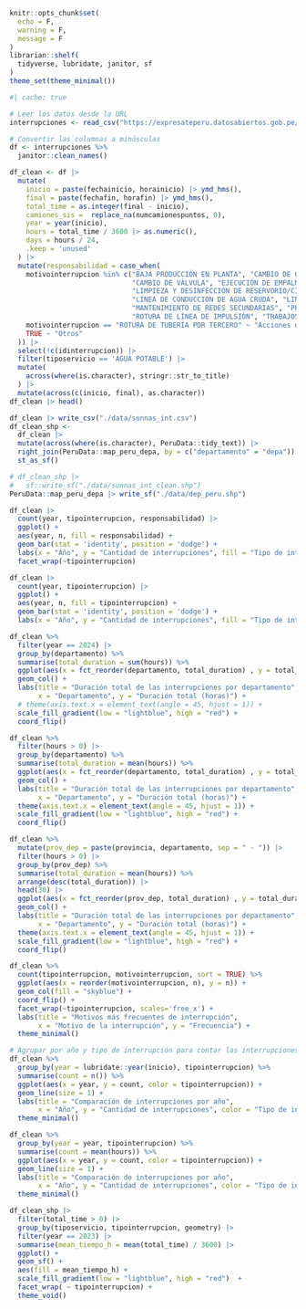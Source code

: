 

```r
knitr::opts_chunk$set(
  echo = F,
  warning = F,
  message = F
)
librarian::shelf(
  tidyverse, lubridate, janitor, sf
)
theme_set(theme_minimal())
```


```r
#| cache: true

# Leer los datos desde la URL
interrupciones <- read_csv("https://expresateperu.datosabiertos.gob.pe/sites/default/files/Interrupciones_Dataset.csv")

# Convertir las columnas a minúsculas
df <- interrupciones %>% 
  janitor::clean_names()
```



```r
df_clean <- df |> 
  mutate(
    inicio = paste(fechainicio, horainicio) |> ymd_hms(),
    final = paste(fechafin, horafin) |> ymd_hms(),
    total_time = as.integer(final - inicio),
    camiones_sis =  replace_na(numcamionespuntos, 0),
    year = year(inicio),
    hours = total_time / 3600 |> as.numeric(),
    days = hours / 24,
    .keep = 'unused'
  ) |> 
  mutate(responsabilidad = case_when(
    motivointerrupcion %in% c("BAJA PRODUCCIÓN EN PLANTA", "CAMBIO DE GRIFO CONTRA INCENDIO", 
                              "CAMBIO DE VÁLVULA", "EJECUCIÓN DE EMPALME", "FUGA EN CONEXIÓN", 
                              "LIMPIEZA Y DESINFECCIÓN DE RESERVORIO/CISTERNA", "LINEA DE ADUCCION",
                              "LINEA DE CONDUCCION DE AGUA CRUDA", "LINEA DE CONDUCCION DE AGUA TRATADA",
                              "MANTENIMIENTO DE REDES SECUNDARIAS", "PROBLEMAS EN COLECTORES", 
                              "ROTURA DE LÍNEA DE IMPULSIÓN", "TRABAJOS DE MEJORAMIENTO/REHABILITACIÓN") ~ "Empresa",
    motivointerrupcion == "ROTURA DE TUBERÍA POR TERCERO" ~ "Acciones de terceros",
    TRUE ~ "Otros"
  )) |> 
  select(!c(idinterrupcion)) |> 
  filter(tiposervicio == 'AGUA POTABLE') |> 
  mutate(
    across(where(is.character), stringr::str_to_title)
  ) |> 
  mutate(across(c(inicio, final), as.character))
df_clean |> head() 
```


```r
df_clean |> write_csv("./data/sunnas_int.csv")
df_clean_shp <- 
  df_clean |> 
  mutate(across(where(is.character), PeruData::tidy_text)) |> 
  right_join(PeruData::map_peru_depa, by = c("departamento" = "depa")) |> 
  st_as_sf() 

# df_clean_shp |> 
#   sf::write_sf("./data/sunnas_int_clean.shp")
PeruData::map_peru_depa |> write_sf("./data/dep_peru.shp")

```


```r
df_clean |> 
  count(year, tipointerrupcion, responsabilidad) |> 
  ggplot() +
  aes(year, n, fill = responsabilidad) +
  geom_bar(stat = 'identity', position = 'dodge') +
  labs(x = "Año", y = "Cantidad de interrupciones", fill = "Tipo de interrupción") +
  facet_wrap(~tipointerrupcion)
```




```r
df_clean |> 
  count(year, tipointerrupcion) |> 
  ggplot() +
  aes(year, n, fill = tipointerrupcion) +
  geom_bar(stat = 'identity', position = 'dodge') +
  labs(x = "Año", y = "Cantidad de interrupciones", fill = "Tipo de interrupción")
```

```r
df_clean %>% 
  filter(year == 2024) |> 
  group_by(departamento) %>%
  summarise(total_duration = sum(hours)) %>%
  ggplot(aes(x = fct_reorder(departamento, total_duration) , y = total_duration, fill = total_duration)) +
  geom_col() +
  labs(title = "Duración total de las interrupciones por departamento",
       x = "Departamento", y = "Duración total (horas)") +
  # theme(axis.text.x = element_text(angle = 45, hjust = 1)) +
  scale_fill_gradient(low = "lightblue", high = "red") +
  coord_flip() 
```


```r
df_clean %>% 
  filter(hours > 0) |> 
  group_by(departamento) %>%
  summarise(total_duration = mean(hours)) %>%
  ggplot(aes(x = fct_reorder(departamento, total_duration) , y = total_duration, fill = total_duration)) +
  geom_col() +
  labs(title = "Duración total de las interrupciones por departamento",
       x = "Departamento", y = "Duración total (horas)") +
  theme(axis.text.x = element_text(angle = 45, hjust = 1)) +
  scale_fill_gradient(low = "lightblue", high = "red") +
  coord_flip()
```


```r

df_clean %>% 
  mutate(prov_dep = paste(provincia, departamento, sep = " - ")) |> 
  filter(hours > 0) |> 
  group_by(prov_dep) %>%
  summarise(total_duration = mean(hours)) %>%
  arrange(desc(total_duration)) |> 
  head(30) |> 
  ggplot(aes(x = fct_reorder(prov_dep, total_duration) , y = total_duration, fill = total_duration)) +
  geom_col() +
  labs(title = "Duración total de las interrupciones por departamento",
       x = "Departamento", y = "Duración total (horas)") +
  theme(axis.text.x = element_text(angle = 45, hjust = 1)) +
  scale_fill_gradient(low = "lightblue", high = "red") +
  coord_flip()
```



```r

df_clean %>%
  count(tipointerrupcion, motivointerrupcion, sort = TRUE) %>%
  ggplot(aes(x = reorder(motivointerrupcion, n), y = n)) +
  geom_col(fill = "skyblue") +
  coord_flip() +
  facet_wrap(~tipointerrupcion, scales='free_x') +
  labs(title = "Motivos más frecuentes de interrupción",
       x = "Motivo de la interrupción", y = "Frecuencia") +
  theme_minimal()
```

```r
# Agrupar por año y tipo de interrupción para contar las interrupciones
df_clean %>%
  group_by(year = lubridate::year(inicio), tipointerrupcion) %>%
  summarise(count = n()) %>%
  ggplot(aes(x = year, y = count, color = tipointerrupcion)) +
  geom_line(size = 1) +
  labs(title = "Comparación de interrupciones por año",
       x = "Año", y = "Cantidad de interrupciones", color = "Tipo de interrupción") +
  theme_minimal()

```

```r
df_clean %>%
  group_by(year = year, tipointerrupcion) %>%
  summarise(count = mean(hours)) %>%
  ggplot(aes(x = year, y = count, color = tipointerrupcion)) +
  geom_line(size = 1) +
  labs(title = "Comparación de interrupciones por año",
       x = "Año", y = "Cantidad de interrupciones", color = "Tipo de interrupción") +
  theme_minimal()

```





```r
df_clean_shp |> 
  filter(total_time > 0) |> 
  group_by(tiposervicio, tipointerrupcion, geometry) |> 
  filter(year == 2023) |> 
  summarise(mean_tiempo_h = mean(total_time) / 3600) |> 
  ggplot() +
  geom_sf() +
  aes(fill = mean_tiempo_h) +
  scale_fill_gradient(low = "lightblue", high = "red")  +
  facet_wrap( ~ tipointerrupcion) +
  theme_void()
```





